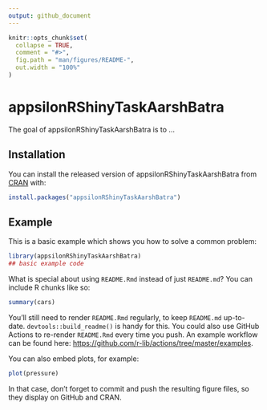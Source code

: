 ```yaml
---
output: github_document
---
```


<!-- README.md is generated from README.Rmd. Please edit that file -->

```r
knitr::opts_chunk$set(
  collapse = TRUE,
  comment = "#>",
  fig.path = "man/figures/README-",
  out.width = "100%"
)
```

# appsilonRShinyTaskAarshBatra

<!-- badges: start -->
<!-- badges: end -->

The goal of appsilonRShinyTaskAarshBatra is to ...

## Installation

You can install the released version of appsilonRShinyTaskAarshBatra from [CRAN](https://CRAN.R-project.org) with:

``` r
install.packages("appsilonRShinyTaskAarshBatra")
```

## Example

This is a basic example which shows you how to solve a common problem:

```r
library(appsilonRShinyTaskAarshBatra)
## basic example code
```

What is special about using `README.Rmd` instead of just `README.md`? You can include R chunks like so:

```r
summary(cars)
```

You'll still need to render `README.Rmd` regularly, to keep `README.md` up-to-date. `devtools::build_readme()` is handy for this. You could also use GitHub Actions to re-render `README.Rmd` every time you push. An example workflow can be found here: <https://github.com/r-lib/actions/tree/master/examples>.

You can also embed plots, for example:

```r
plot(pressure)
```

In that case, don't forget to commit and push the resulting figure files, so they display on GitHub and CRAN.
